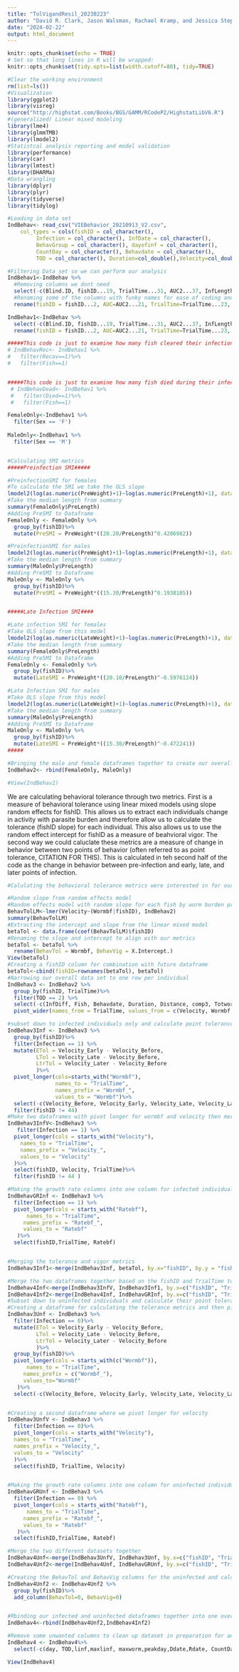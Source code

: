 ```yaml
---
title: "TolVigandResil_20230223"
author: "David R. Clark, Jason Walsman, Rachael Kramp, and Jessica Stephenson"
date: "2024-02-22"
output: html_document
---
```


```r
knitr::opts_chunk$set(echo = TRUE)
# Set so that long lines in R will be wrapped:
knitr::opts_chunk$set(tidy.opts=list(width.cutoff=80), tidy=TRUE)
```



```r
#Clear the working environment
rm(list=ls())
#Visualization
library(ggplot2)
library(visreg)
source("http://highstat.com/Books/BGS/GAMM/RCodeP2/HighstatLibV6.R")
#(generalized) Linear mixed modeling
library(lme4)
library(glmmTMB)
library(lmodel2)
#Statistcal analysis reporting and model validation
library(performance)
library(car)
library(lmtest)
library(DHARMa)
#Data wrangling
library(dplyr)
library(plyr)
library(tidyverse)
library(tidylog)

```

```r

#Loading in data set
IndBehav<- read_csv("VIEBehavior_20210913_V2.csv", 
    col_types = cols(fishID = col_character(), 
         Infection = col_character(), InfDate = col_character(), 
         BehavGroup = col_character(), dayofinf = col_character(), 
         CountDay = col_character(), Behavdate = col_character(), 
         TOD = col_character(), Duration=col_double(),Velocity=col_double(),Distance=col_double()))

#Filtering Data set so we can perform our analysis
IndBehav1<-IndBehav %>%
  #Removing columns we dont need
  select(-c(Blind.ID, fishID...19, TrialTime...31, AUC2...37, InfLength, Recov...40,Ratebf...48, LateLength, dayofinf, Countintial, Notes, InfWeight))%>%
  #Renaming some of the columns with funky names for ease of coding and naming
  rename(fishID = fishID...2, AUC=AUC2...21, TrialTime=TrialTime...23, Ratebf=Ratebf...24, Recov=Recov...25)

```
```r


IndBehav1<-IndBehav %>%
  select(-c(Blind.ID, fishID...19, TrialTime...31, AUC2...37, InfLength, Recov...40,Ratebf...48, LateLength, dayofinf, Countintial, Notes, InfWeight))%>%
  rename(fishID = fishID...2, AUC=AUC2...21, TrialTime=TrialTime...23, Ratebf=Ratebf...24, Recov=Recov...25)

#####This code is just to examine how many fish cleared their infection (13)####
# IndBehavRec<- IndBehav1 %>%
#   filter(Recov==1)%>%
#   filter(Fish==1)


#####This code is just to examine how many fish died during their infection (2)#####
 # IndBehavDead<- IndBehav1 %>%
 #   filter(Died==1)%>%
 #   filter(Fish==1)

FemaleOnly<-IndBehav1 %>%
  filter(Sex == 'F')
  
MaleOnly<-IndBehav1 %>%
  filter(Sex == 'M')


#Calculating SMI metrics
#####Preinfection SMI#####

#PreinfectionSMI for females
#To calculate the SMI we take the OLS slope 
lmodel2(log(as.numeric(PreWeight)+1)~log(as.numeric(PreLength)+1), data=FemaleOnly)
#Take the median length from summary
summary(FemaleOnly$PreLength)
#Adding PreSMI to Dataframe
FemaleOnly <- FemaleOnly %>%
  group_by(fishID)%>%
  mutate(PreSMI = PreWeight*((20.20/PreLength)^0.4206982))

#PreinfectionSMI for males
lmodel2(log(as.numeric(PreWeight)+1)~log(as.numeric(PreLength)+1), data=MaleOnly)
#Take the median length from summary
summary(MaleOnly$PreLength)
#Adding PreSMI to Dataframe
MaleOnly <- MaleOnly %>%
  group_by(fishID)%>%
  mutate(PreSMI = PreWeight*((15.30/PreLength)^0.1938185))


#####Late Infection SMI####

#Late infection SMI for females
#Take OLS slope from this model
lmodel2(log(as.numeric(LateWeight)+1)~log(as.numeric(PreLength)+1), data=FemaleOnly)
#Take the median length from summary
summary(FemaleOnly$PreLength)
#Adding PreSMI to Dataframe
FemaleOnly <- FemaleOnly %>%
  group_by(fishID)%>%
  mutate(LateSMI = PreWeight*((20.10/PreLength)^-0.5976124))

#Late Infection SMI for males
#Take OLS slope from this model
lmodel2(log(as.numeric(LateWeight)+1)~log(as.numeric(PreLength)+1), data=MaleOnly)
#Take the median length from summary
summary(MaleOnly$PreLength)
#Adding PreSMI to Dataframe
MaleOnly <- MaleOnly %>%
  group_by(fishID)%>%
  mutate(LateSMI = PreWeight*((15.30/PreLength)^-0.472241))
#####

#Bringing the male and female dataframes together to create our overall dataframe
IndBehav2<- rbind(FemaleOnly, MaleOnly)

#View(IndBehav2)
```

We are calculating behavioral tolerance through two metrics. First is a measure of behavioral tolerance using linear mixed models using slope random effects for fishID. This allows us to extract each individuals change in activity with parasite burden and therefore allow us to calculate the tolerance (fishID slope) for each individual. This also allows us to use the random effect intercept for fishID as a measure of beahvioral vigor. The second way we could caluclate these metrics are a measure of change in behavior between two points of behavior (often referred to as point tolerance, CITATION FOR THIS).  This is calculated in teh second half of the code as the change in behavior between pre-infection and early, late, and later points of infection. 

```r

#Calulating the behavioral tolerance metrics were interested in for our analysis

#Random slope from random effects model
#Random effects model with random slope for each fish by worm burden prior to measuring its activity. This slope is the tolerance an individual has to changing its behavior as infection increases. The slope of the behavior is the individuals behavioral vigor, or its pre-infection behavior
BehavTolLM<-lmer(Velocity~(Wormbf|fishID), IndBehav2)
summary(BehavTolLM)
#Extracting the intercept and slope from the linear mixed model
betaTol <- data.frame(coef(BehavTolLM)$fishID)
#Renaming the slope and intercept to align with our metrics
betaTol <- betaTol %>%
  rename(BehavTol = Wormbf, BehavVig = X.Intercept.)
View(betaTol)
#Creating a fishID column for combination with future dataframe
betaTol<-cbind(fishID=rownames(betaTol), betaTol)
#Narrowing our overall data set to one row per individual
IndBehav3 <- IndBehav2 %>%
  group_by(fishID, TrialTime)%>%
  filter(TOD == 2) %>%
  select(-c(InfDiff, Fish, Behavdate, Duration, Distance, comp3, Totworm, rate05, rate012,rate512,rate1216,rate18end)) %>%
  pivot_wider(names_from = TrialTime, values_from = c(Velocity, Wormbf, Ratebf))

#subset down to infected individuals only and calculate point tolerance metrics for each timeframe. 
IndBehav3Inf <- IndBehav3 %>%
  group_by(fishID)%>%
  filter(Infection == 1) %>%
  mutate(ETol = Velocity_Early - Velocity_Before,
         LTol = Velocity_Late - Velocity_Before,
         LtrTol = Velocity_Later - Velocity_Before
         )%>%
  pivot_longer(cols=starts_with("Wormbf"),
               names_to = "TrialTime",
               names_prefix = "Wormbf_",
               values_to = "Wormbf")%>%
  select(-c(Velocity_Before, Velocity_Early, Velocity_Late, Velocity_Later, Ratebf_Before,Ratebf_Early,Ratebf_Late,Ratebf_Later))%>%
  filter(fishID != 44)
#Make two dataframes with pivot longer for wormbf and velocity then merge them together on fishID and TrialTime
IndBehav3InfV<-IndBehav3 %>%
   filter(Infection == 1) %>%
  pivot_longer(cols = starts_with("Velocity"),
    names_to = "TrialTime",
    names_prefix = "Velocity_",
    values_to = "Velocity"
  )%>%
  select(fishID, Velocity, TrialTime)%>%
  filter(fishID != 44 )

#Making the growth rate columns into one column for infected individuals
IndBehavGRInf <- IndBehav3 %>%
  filter(Infection == 1) %>%
  pivot_longer(cols = starts_with("Ratebf"),
      names_to = "TrialTime",
     names_prefix = "Ratebf_",
     values_to = "Ratebf"
   )%>%
  select(fishID,TrialTime, Ratebf)


#Merging the tolerance and vigor metrics 
IndBehav3Inf1<-merge(IndBehav3Inf, betaTol, by.x="fishID", by.y = "fishID")

#Merge the two dataframes together based on the fishID and TrialTime to get all variables we want into one dataframe
IndBehav4Inf<-merge(IndBehav3InfV, IndBehav3Inf1, by.x=c("fishID", "TrialTime"), by.y=c("fishID", "TrialTime"), all=TRUE)
IndBehav4Inf2<-merge(IndBehav4Inf, IndBehavGRInf, by.x=c("fishID", "TrialTime"), by.y=c("fishID", "TrialTime"), all=TRUE)
#Subset down to uninfected individuals and calculate their point tolerance metrics
#Creating a dataframe for calculating the tolerance metrics and then pivot longer by Wormbf
IndBehav3Unf <- IndBehav3 %>%
  filter(Infection == 0)%>%
  mutate(ETol = Velocity_Early - Velocity_Before,
         LTol = Velocity_Late - Velocity_Before,
         LtrTol = Velocity_Later - Velocity_Before
         )%>%
  group_by(fishID)%>%
  pivot_longer(cols = starts_with(c("Wormbf")),
      names_to = "TrialTime",
     names_prefix = c("Wormbf_"),
     values_to="Wormbf"
   )%>%
  select(-c(Velocity_Before, Velocity_Early, Velocity_Late, Velocity_Later, Ratebf_Before,Ratebf_Early,Ratebf_Late,Ratebf_Later))


#Creating a second dataframe where we pivot longer for velocity
IndBehav3UnfV <- IndBehav3 %>%
  filter(Infection == 0)%>%
  pivot_longer(cols = starts_with("Velocity"),
  names_to = "TrialTime",
  names_prefix = "Velocity_",
  values_to = "Velocity"
  )%>%
  select(fishID, TrialTime, Velocity)


#Making the growth rate columns into one column for uninfected individuals
IndBehavGRUnf <- IndBehav3 %>%
  filter(Infection == 0) %>%
  pivot_longer(cols = starts_with("Ratebf"),
      names_to = "TrialTime",
     names_prefix = "Ratebf_",
     values_to = "Ratebf"
   )%>%
  select(fishID,TrialTime, Ratebf)

#Merge the two different datasets together
IndBehav4Unf<-merge(IndBehav3UnfV, IndBehav3Unf, by.x=c("fishID", "TrialTime"), by.y=c("fishID", "TrialTime"), all=TRUE)
IndBehav4Unf2<-merge(IndBehav4Unf, IndBehavGRUnf, by.x=c("fishID", "TrialTime"), by.y=c("fishID", "TrialTime"), all=TRUE)

#Creating the BehavTol and BehavVig columns for the uninfected and calculating the metric for uninfected individual so we can combine these dataframes together
IndBehav4Unf2 <- IndBehav4Unf2 %>%
  group_by(fishID)%>%
  add_column(BehavTol=0, BehavVig=0)


#Rbinding our infected and uninfected dataframes together into one overall dataframe
IndBehav4<-rbind(IndBehav4Unf2,IndBehav4Inf2)

#Remove some unwanted columns to clean up dataset in preparation for analysis
IndBehav4 <- IndBehav4%>%
  select(-c(day, TOD,linf,maxlinf, maxworm,peakday,Ddate,Rdate, CountDay))

View(IndBehav4)

```





